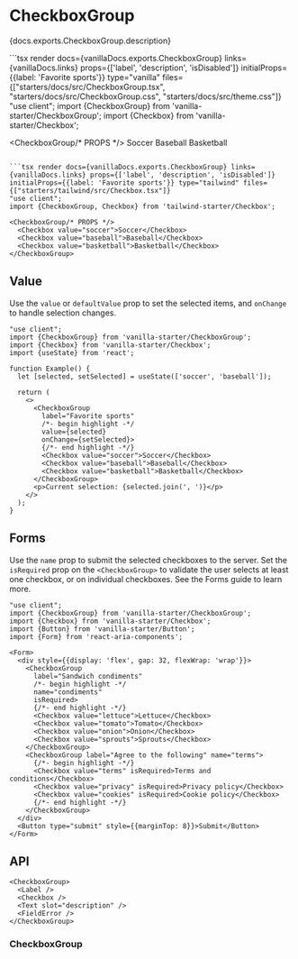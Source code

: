 

# CheckboxGroup

<PageDescription>{docs.exports.CheckboxGroup.description}</PageDescription>

<ExampleSwitcher>
  ```tsx render docs={vanillaDocs.exports.CheckboxGroup} links={vanillaDocs.links} props={['label', 'description', 'isDisabled']} initialProps={{label: 'Favorite sports'}} type="vanilla" files={["starters/docs/src/CheckboxGroup.tsx", "starters/docs/src/CheckboxGroup.css", "starters/docs/src/theme.css"]}
  "use client";
  import {CheckboxGroup} from 'vanilla-starter/CheckboxGroup';
  import {Checkbox} from 'vanilla-starter/Checkbox';

  <CheckboxGroup/* PROPS */>
    <Checkbox value="soccer">Soccer</Checkbox>
    <Checkbox value="baseball">Baseball</Checkbox>
    <Checkbox value="basketball">Basketball</Checkbox>
  </CheckboxGroup>
  ```

  ```tsx render docs={vanillaDocs.exports.CheckboxGroup} links={vanillaDocs.links} props={['label', 'description', 'isDisabled']} initialProps={{label: 'Favorite sports'}} type="tailwind" files={["starters/tailwind/src/Checkbox.tsx"]}
  "use client";
  import {CheckboxGroup, Checkbox} from 'tailwind-starter/Checkbox';

  <CheckboxGroup/* PROPS */>
    <Checkbox value="soccer">Soccer</Checkbox>
    <Checkbox value="baseball">Baseball</Checkbox>
    <Checkbox value="basketball">Basketball</Checkbox>
  </CheckboxGroup>
  ```
</ExampleSwitcher>

## Value

Use the `value` or `defaultValue` prop to set the selected items, and `onChange` to handle selection changes.

```tsx render
"use client";
import {CheckboxGroup} from 'vanilla-starter/CheckboxGroup';
import {Checkbox} from 'vanilla-starter/Checkbox';
import {useState} from 'react';

function Example() {
  let [selected, setSelected] = useState(['soccer', 'baseball']);

  return (
    <>
      <CheckboxGroup
        label="Favorite sports"
        /*- begin highlight -*/
        value={selected}
        onChange={setSelected}>
        {/*- end highlight -*/}
        <Checkbox value="soccer">Soccer</Checkbox>
        <Checkbox value="baseball">Baseball</Checkbox>
        <Checkbox value="basketball">Basketball</Checkbox>
      </CheckboxGroup>
      <p>Current selection: {selected.join(', ')}</p>
    </>
  );
}
```

## Forms

Use the `name` prop to submit the selected checkboxes to the server. Set the `isRequired` prop on the `<CheckboxGroup>` to validate the user selects at least one checkbox, or on individual checkboxes. See the Forms guide to learn more.

```tsx render
"use client";
import {CheckboxGroup} from 'vanilla-starter/CheckboxGroup';
import {Checkbox} from 'vanilla-starter/Checkbox';
import {Button} from 'vanilla-starter/Button';
import {Form} from 'react-aria-components';

<Form>
  <div style={{display: 'flex', gap: 32, flexWrap: 'wrap'}}>
    <CheckboxGroup
      label="Sandwich condiments"
      /*- begin highlight -*/
      name="condiments"
      isRequired>
      {/*- end highlight -*/}
      <Checkbox value="lettuce">Lettuce</Checkbox>
      <Checkbox value="tomato">Tomato</Checkbox>
      <Checkbox value="onion">Onion</Checkbox>
      <Checkbox value="sprouts">Sprouts</Checkbox>
    </CheckboxGroup>
    <CheckboxGroup label="Agree to the following" name="terms">
      {/*- begin highlight -*/}
      <Checkbox value="terms" isRequired>Terms and conditions</Checkbox>
      <Checkbox value="privacy" isRequired>Privacy policy</Checkbox>
      <Checkbox value="cookies" isRequired>Cookie policy</Checkbox>
      {/*- end highlight -*/}
    </CheckboxGroup>
  </div>
  <Button type="submit" style={{marginTop: 8}}>Submit</Button>
</Form>
```

## API

<Anatomy />

```tsx links={{CheckboxGroup: '#checkboxgroup', Checkbox: 'Checkbox.html'}}
<CheckboxGroup>
  <Label />
  <Checkbox />
  <Text slot="description" />
  <FieldError />
</CheckboxGroup>
```

### CheckboxGroup

<PropTable component={docs.exports.CheckboxGroup} links={docs.links} />

<StateTable defaultClassName="react-aria-CheckboxGroup" properties={docs.exports.CheckboxGroupRenderProps.properties} />
